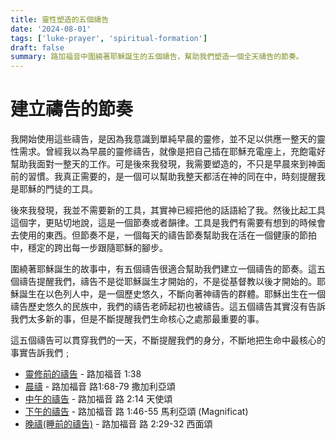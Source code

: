 ```yaml
---
title: 靈性塑造的五個禱告
date: '2024-08-01'
tags: ['luke-prayer', 'spiritual-formation']
draft: false
summary: 路加福音中圍繞著耶穌誕生的五個禱告，幫助我們塑造一個全天禱告的節奏。
---
```


# 建立禱告的節奏

我開始使用這些禱告，是因為我意識到單純早晨的靈修，並不足以供應一整天的靈性需求。曾經我以為早晨的靈修禱告，就像是把自己插在耶穌充電座上，充飽電好幫助我面對一整天的工作。可是後來我發現，我需要塑造的，不只是早晨來到神面前的習慣。我真正需要的，是一個可以幫助我整天都活在神的同在中，時刻提醒我是耶穌的門徒的工具。

後來我發現，我並不需要新的工具，其實神已經把他的話語給了我。然後比起工具這個字，更貼切地說，這是一個節奏或者韻律。工具是我們有需要有想到的時候會去使用的東西。但節奏不是，一個每天的禱告節奏幫助我在活在一個健康的節拍中，穩定的跨出每一步跟隨耶穌的腳步。

圍繞著耶穌誕生的故事中，有五個禱告很適合幫助我們建立一個禱告的節奏。這五個禱告提醒我們，禱告不是從耶穌誕生才開始的，不是從基督教以後才開始的。耶穌誕生在以色列人中，是一個歷史悠久，不斷向著神禱告的群體。耶穌出生在一個禱告歷史悠久的民族中，我們的禱告老師起初也被禱告。這五個禱告其實沒有告訴我們太多新的事，但是不斷提醒我們生命核心之處那最重要的事。

這五個禱告可以貫穿我們的一天，不斷提醒我們的身分，不斷地把生命中最核心的事實告訴我們﹔

- [靈修前的禱告](/prayer/luke-prayer/prayer-before-meditation) - 路加福音 1:38
- [晨禱](/prayer/luke-prayer/morning-prayer) - 路加福音 路1:68-79 撒加利亞頌
- [中午的禱告](/prayer/luke-prayer/noon-prayer) - 路加福音 路 2:14 天使頌
- [下午的禱告](/prayer/luke-prayer/evening-prayer) - 路加福音 路 1:46-55 馬利亞頌 (Magnificat)
- [晚禱(睡前的禱告)](/prayer/luke-prayer/night-prayer) - 路加福音 路 2:29-32 西面頌